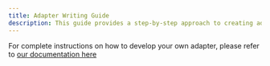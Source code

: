 ---
title: Adapter Writing Guide
description: This guide provides a step-by-step approach to creating adapters for the TRUF.NETWORK (TN). Adapters facilitate the ingestion of data from various sources into TN, leveraging the SDK and Prefect for efficient data management.
---

For complete instructions on how to develop your own adapter, please refer to [our documentation here](https://github.com/trufnetwork/adapters/blob/main/README.md)